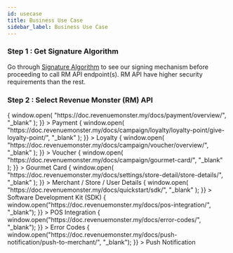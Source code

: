 ```yaml
---
id: usecase
title: Business Use Case
sidebar_label: Business Use Case
---
```



### Step 1 : Get Signature Algorithm

Go through [Signature Algorithm](../quickstart/signature-algorithm) to see our signing mechanism before proceeding to call RM API endpoint(s). RM API have higher security requirements than the rest.

### Step 2 : Select Revenue Monster (RM) API

<Flex flexWrap="wrap" mx={-2}>
  <Box p={2} width={[1, 1 / 3]}>
    <Box
      className={styles.box}
      onClick={() => {
        window.open(
          "https://doc.revenuemonster.my/docs/payment/overview/",
          "_blank"
        );
      }}
    >
      <Text className={styles.text}>Payment</Text>
    </Box>
  </Box>
  <Box p={2} width={[1, 1 / 3]}>
    <Box
      className={styles.box}
      onClick={() => {
        window.open(
          "https://doc.revenuemonster.my/docs/campaign/loyalty/loyalty-point/give-loyalty-point/",
          "_blank"
        );
      }}
    >
      <Text className={styles.text}>Loyalty</Text>
    </Box>
  </Box>
  <Box p={2} width={[1, 1 / 3]}>
    <Box
      className={styles.box}
      onClick={() => {
        window.open(
          "https://doc.revenuemonster.my/docs/campaign/voucher/overview/",
          "_blank"
        );
      }}
    >
      <Text className={styles.text}>Voucher</Text>
    </Box>
  </Box>
</Flex>

<Flex flexWrap="wrap" mx={-2}>
  <Box p={2} width={[1, 1 / 3]}>
    <Box
      className={styles.box}
      onClick={() => {
        window.open(
          "https://doc.revenuemonster.my/docs/campaign/gourmet-card/",
          "_blank"
        );
      }}
    >
      <Text className={styles.text}>Gourmet Card</Text>
    </Box>
  </Box>
  <Box p={2} width={[1, 1 / 3]}>
    <Box
      className={styles.box}
      onClick={() => {
        window.open(
          "https://doc.revenuemonster.my/docs/settings/store-detail/store-details/",
          "_blank"
        );
      }}
    >
      <Text className={styles.text}> Merchant / Store / User Details</Text>
    </Box>
  </Box>
  <Box p={2} width={[1, 1 / 3]}>
    <Box
      className={styles.box}
      onClick={() => {
        window.open(
          "https://doc.revenuemonster.my/docs/quickstart/sdk/",
          "_blank"
        );
      }}
    >
      <Text className={styles.text}>Software Development Kit (SDK)</Text>
    </Box>
  </Box>
</Flex>

<Flex flexWrap="wrap" mx={-2}>
  <Box p={2} width={[1, 1 / 3]}>
    <Box
      className={styles.box}
      onClick={() => {
        window.open("https://doc.revenuemonster.my/docs/pos-integration/", "_blank");
      }}
    >
      <Text className={styles.text}>POS Integration</Text>
    </Box>


  </Box>
  <Box p={2} width={[1, 1 / 3]}>
    <Box
      className={styles.box}
      onClick={() => {
        window.open("https://doc.revenuemonster.my/docs/error-codes/", "_blank");
      }}
    >
      <Text className={styles.text}>Error Codes</Text>
    </Box>
  </Box>
  <Box p={2} width={[1, 1 / 3]}>
    <Box
      className={styles.box}
      onClick={() => {
        window.open("https://doc.revenuemonster.my/docs/push-notification/push-to-merchant/", "_blank");
      }}
    >
      <Text className={styles.text}>Push Notification</Text>
    </Box>
  </Box>
</Flex>

